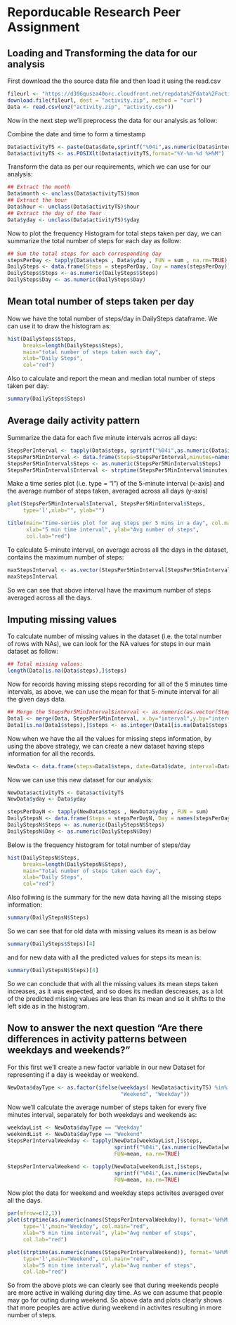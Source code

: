 Reporducable Research Peer Assignment
========================================================
 

## Loading and Transforming the data for our analysis

First download the the source data file and then load it using the read.csv
```r
fileurl <- "https://d396qusza40orc.cloudfront.net/repdata%2Fdata%2Factivity.zip"
download.file(fileurl, dest = "activity.zip", method = "curl")
Data <- read.csv(unz("activity.zip", "activity.csv"))
```

 
Now in the next step we'll preprocess the data for our analysis as follow:

Combine the date and time to form a timestamp
```r
Data$activityTS <- paste(Data$date,sprintf("%04i",as.numeric(Data$interval)))
Data$activityTS <- as.POSIXlt(Data$activityTS,format="%Y-%m-%d %H%M")
```

Transform the data as per our requirements, which we can use for our analysis:
```r
## Extract the month
Data$month <- unclass(Data$activityTS)$mon
## Extract the hour
Data$hour <- unclass(Data$activityTS)$hour
## Extract the day of the Year
Data$yday <- unclass(Data$activityTS)$yday
```

Now to plot the frequency Histogram for total steps taken per day, we can summarize
the total number of steps for each day as follow:
```r
## Sum the total steps for each corresponding day
stepsPerDay <- tapply(Data$steps , Data$yday , FUN = sum , na.rm=TRUE)
DailySteps <- data.frame(Steps = stepsPerDay, Day = names(stepsPerDay))
DailySteps$Steps <- as.numeric(DailySteps$Steps)
DailySteps$Day <- as.numeric(DailySteps$Day)
```




## Mean total number of steps taken per day
Now we have the total number of steps/day in DailySteps dataframe. We can use it to 
draw the histogram as:
```r
hist(DailySteps$Steps,
     breaks=length(DailySteps$Steps), 
     main="total number of steps taken each day",
     xlab="Daily Steps",
     col="red")
```

Also to calculate and report the mean and median total number of steps taken per day:
```r
summary(DailySteps$Steps)
```





## Average daily activity pattern

Summarize the data for each five minute intervals acrros all days:
```r
StepsPerInterval <- tapply(Data$steps, sprintf("%04i",as.numeric(Data$interval)), FUN=mean, na.rm=TRUE)
StepsPer5MinInterval <- data.frame(Steps=StepsPerInterval,minutes=names(StepsPerInterval))
StepsPer5MinInterval$Steps <- as.numeric(StepsPer5MinInterval$Steps)
StepsPer5MinInterval$Interval <- strptime(StepsPer5MinInterval$minutes, format='%H%M')
```

Make a time series plot (i.e. type = "l") of the 5-minute interval (x-axis) and the average 
number of steps taken, averaged across all days (y-axis)
```r
plot(StepsPer5MinInterval$Interval, StepsPer5MinInterval$Steps, 
     type='l',xlab="", ylab="")

title(main="Time-series plot for avg steps per 5 mins in a day", col.main="red", 
      xlab="5 min time interval", ylab="Avg number of steps",
      col.lab="red")
```

To calculate 5-minute interval, on average across all the days in the dataset, 
contains the maximum number of steps:
```r
maxStepsInterval <- as.vector(StepsPer5MinInterval[StepsPer5MinInterval$Steps == max(StepsPer5MinInterval$Steps),]$minutes)
maxStepsInterval
```

So we can see that above interval have the maximum number of steps averaged across all the days.



## Imputing missing values

To calculate number of missing values in the dataset (i.e. the total number of rows with NAs),
we can look for the NA values for steps in our main dataset as follow:

```r
## Total missing values:
length(Data[is.na(Data$steps),]$steps)
```

Now for records having missing steps recording for all of the 5 minutes time intervals, as above, 
we can use the mean for that 5-minute interval for all the given days data.

```r
## Merge the StepsPer5MinInterval$interval <- as.numeric(as.vector(StepsPer5MinInterval$minutes))
Data1 <- merge(Data, StepsPer5MinInterval, x.by="interval",y.by="interval",all=FALSE)
Data1[is.na(Data1$steps),]$steps <- as.integer(Data1[is.na(Data1$steps),]$Steps)
```

Now when we have the all the values for missing steps information, by using the above strategy,
we can create a new dataset having steps information for all the records.

```r
NewData <- data.frame(steps=Data1$steps, date=Data1$date, interval=Data1$interval)
```

Now we can use this new dataset for our analysis:

```r
NewData$activityTS <- Data$activityTS
NewData$yday <- Data$yday

stepsPerDayN <- tapply(NewData$steps , NewData$yday , FUN = sum)
DailyStepsN <- data.frame(Steps = stepsPerDayN, Day = names(stepsPerDayN))
DailyStepsN$Steps <- as.numeric(DailyStepsN$Steps)
DailyStepsN$Day <- as.numeric(DailyStepsN$Day)
```

Below is the frequency histogram for total number of steps/day
```r
hist(DailyStepsN$Steps,
     breaks=length(DailyStepsN$Steps), 
     main="Total number of steps taken each day",
     xlab="Daily Steps",
     col="red")
```

Also follwing is the summary for the new data having all the missing steps information:

```r
summary(DailyStepsN$Steps)
```

So we can see that for old data with missing values its mean is as below
```r
summary(DailySteps$Steps)[4] 
``` 
and for new data with all the predicted values for steps its mean is:
```r
summary(DailyStepsN$Steps)[4]
```

So we can conclude that with all the missing values its mean steps taken increases, as it was expected, and so does its median descreases, as a lot of the predicted missing values are less than its mean and so it shifts to the left side as in the histogram.


## Now to answer the next question "Are there differences in activity patterns between weekdays and weekends?"

For this first we'll create a new factor variable in our new Dataset for representing if a day is weekday or weekend.
```r
NewData$dayType <- as.factor(ifelse(weekdays( NewData$activityTS) %in% c("Saturday","Sunday"), 
                                    "Weekend", "Weekday"))
```

Now we'll calculate the average number of steps taken for every five minutes interval, separately for both weekdays and weekends as:
```r
weekdayList <- NewData$dayType == "Weekday"
weekendList <- NewData$dayType == "Weekend"
StepsPerIntervalWeekday <- tapply(NewData[weekdayList,]$steps, 
                                  sprintf("%04i",(as.numeric(NewData[weekdayList,]$interval))),
                                  FUN=mean, na.rm=TRUE)

StepsPerIntervalWeekend <- tapply(NewData[weekendList,]$steps, 
                                  sprintf("%04i",(as.numeric(NewData[weekendList,]$interval))),
                                  FUN=mean, na.rm=TRUE)
```


Now plot the data for weekend and weekday steps activites averaged over all the days.
```r
par(mfrow=c(2,1))
plot(strptime(as.numeric(names(StepsPerIntervalWeekday)), format='%H%M'), StepsPerIntervalWeekday, 
     type='l',main="Weekday", col.main="red", 
     xlab="5 min time interval", ylab="Avg number of steps",
     col.lab="red")

plot(strptime(as.numeric(names(StepsPerIntervalWeekend)), format='%H%M'), StepsPerIntervalWeekend, 
     type='l',main="Weekend", col.main="red", 
     xlab="5 min time interval", ylab="Avg number of steps",
     col.lab="red")
```

 
So from the above plots we can clearly see that during weekends people are more active in walking during day time. As we can assume that people may go for outing during weekend. So above data and plots clearly shows that more peoples are active during weekend in activites resulting in more number of steps.
